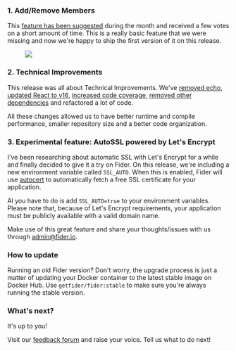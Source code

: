 ### 1. Add/Remove Members

This <a href="https://feedback.fider.io/ideas/24/allow-other-users-to-be-adminstrators">feature has been suggested</a> during the month and received a few votes on a short amount of time.
This is a really basic feature that we were missing and now we're happy to ship the first version of it on this release.

<figure>
  <img src="/images/blog/add-remove-members.gif" />
</figure>

### 2. Technical Improvements

This release was all about Technical Improvements. We've <a href="https://github.com/getfider/fider/pull/136">removed echo</a>, <a href="https://github.com/getfider/fider/pull/140">updated React to v16</a>, <a href="https://github.com/getfider/fider/pull/148">increased code coverage</a>, <a href="https://github.com/getfider/fider/pull/144">removed other dependencies</a> and refactored a lot of code.

All these changes allowed us to have better runtime and compile performance, smaller repository size and a better code organization.

### 3. Experimental feature: AutoSSL powered by Let's Encrypt

I've been researching about automatic SSL with Let's Encrypt for a while and finally decided to give it a try on Fider. On this release, we're including a new environment variable called <code>SSL_AUTO</code>. When this is enabled, Fider will use <a href="https://godoc.org/golang.org/x/crypto/acme/autocert">autocert</a> to automatically fetch a free SSL certificate for your application.

Al you have to do is add <code>SSL_AUTO=true</code> to your environment variables. Please note that, because of Let's Encrypt requirements, your application must be publicly available with a valid domain name.

Make use of this great feature and share your thoughts/issues with us through <a href="mailto:admin@fider.io">admin@fider.io</a>.

### How to update

Running an old Fider version? Don't worry, the upgrade process is just a matter of updating your Docker container to the latest stable image on Docker Hub. Use <code>getfider/fider:stable</code> to make sure you're always running the stable version.

### What's next?

It's up to you!

Visit our [feedback forum](https://feedback.fider.io/) and raise your voice. Tell us what to do next!

